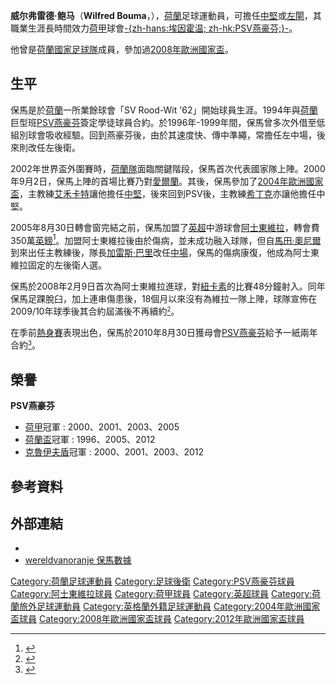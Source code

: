 {{noteTA|G1=uefa|G2=EPL|G3=足球
|T=zh-hans:威尔弗雷德·鲍马;zh-hk:威爾弗雷德·保馬;zh-tw:威爾弗雷德·鮑馬;
|1=zh-hans:威尔弗雷德·鲍马;zh-hk:威爾弗雷德·保馬;zh-tw:威爾弗雷德·鮑馬;
|2=zh-hans:鲍马;zh-hk:保馬;zh-tw:鮑馬;
}}
{{Football player infobox 
| playername          = 威尔弗雷德·鲍马<br />''Wilfred Bouma''
| fullname            = Wilfred Bouma
| image               = [[File:Bouma,_Wilfred.jpg|File:Bouma, Wilfred.jpg]]
| height              = {{height|metres=1.80}}
| dateofbirth         = {{birth date and age|1978|6|15}} 
| cityofbirth         = [[海爾蒙德|海爾蒙德]]
| countryofbirth      = [[荷蘭|荷蘭]]
| nicknames           = Fred, Freddie, Boums 
| currentclub         = 
| clubnumber          = 
| position            = [[左閘|左閘]]、[[中堅|中堅]]
| youthyears          = 
| youthclubs          = 
| years               = 1994-2005<br />1996-1998<br />1998-1999<br />2005-2010<br />2010-2013
| clubs               = [[PSV燕豪芬|PSV燕豪芬]]<br />→ [[MVV馬斯特里赫特|MVV]]<br />→ [[幸運薛達|幸運薛達]]<br />[[阿士東維拉|阿士東維拉]]<br />[[PSV燕豪芬|PSV燕豪芬]]
| caps(goals)         = 168 (19)<br />{{0}}55 (13)<br />{{0}}33 {{0}}(5)<br />{{0}}83 {{0}}(1)<br />{{0}}76{{0}}(4)
| nationalyears       = 2000-2009
| nationalteam        = [[荷蘭國家足球隊|荷蘭]]
| nationalcaps(goals) = {{0}}35 {{0}}(2)
| pcupdate            = 2010年8月17日 (二) 03:25 (UTC)
| ntupdate            = 2010年8月17日 (二) 03:25 (UTC)
}}
{{中文譯名 
| english     = Wilfred '''Bouma'''
| putonghua   = 鲍马
| taiwan      = 鮑馬
| cantonese   = 保馬
| other       = 
|}}
'''威尔弗雷德·鲍马'''（'''Wilfred Bouma'''，{{bd|1978年|6月15日|catidx=Bouma, Wilfred}}），[[荷蘭|荷蘭]]足球運動員，可擔任[[中堅|中堅]]或[[左閘|左閘]]，其職業生涯長時間效力[[荷甲|荷甲]]球會[[PSV燕豪芬|-{zh-hans:埃因霍温; zh-hk:PSV燕豪芬;}-]]。

他曾是[[荷蘭國家足球隊|荷蘭國家足球隊]]成員，參加過[[2008年歐洲國家盃|2008年歐洲國家盃]]。

== 生平 ==
保馬是於[[荷蘭|荷蘭]]一所業餘球會「SV Rood-Wit '62」開始球員生涯。1994年與[[荷蘭|荷蘭]]巨型班[[PSV燕豪芬|PSV燕豪芬]]簽定學徒球員合約。於1996年-1999年間，保馬曾多次外借至低組別球會吸收經驗。回到燕豪芬後，由於其速度快、傳中準繩，常擔任左中場，後來則改任左後衛。

2002年世界盃外圍賽時，[[荷蘭國家足球隊|荷蘭隊]]面臨關鍵階段，保馬首次代表國家隊上陣。2000年9月2日，保馬上陣的首場比賽乃對[[愛爾蘭國家足球隊|愛爾蘭]]。其後，保馬參加了[[2004年歐洲國家盃|2004年歐洲國家盃]]，主教練[[艾禾卡特|艾禾卡特]]讓他擔任[[中堅|中堅]]，後來回到PSV後，主教練[[希丁克|希丁克]]亦讓他擔任中堅。

2005年8月30日轉會窗完結之前，保馬加盟了[[英超|英超]]中游球會[[阿士東維拉|阿士東維拉]]，轉會費350萬[[英鎊|英鎊]]<ref>{{Cite news
| title = Villa land Dutch defender Bouma
| url = http://news.bbc.co.uk/sport1/hi/football/eng_prem/4194370.stm
| publisher = BBC Sport
| date = 2005年8月30日
| accessdate = 2008年4月12日
| archive-date = 2009年2月28日
| archive-url = https://web.archive.org/web/20090228155649/http://news.bbc.co.uk/sport1/hi/football/eng_prem/4194370.stm
| dead-url = no
}}</ref>。加盟阿士東維拉後由於傷病，並未成功融入球隊，但自[[馬田·奧尼爾|馬田·奧尼爾]]到來出任主教練後，隊長[[加雷斯·巴里|加雷斯·巴里]]改任[[中場|中場]]，保馬的傷病康復，他成為阿士東維拉固定的左後衛人選。

保馬於2008年2月9日首次為阿士東維拉進球，對[[紐卡素足球會|紐卡素]]的比賽48分鐘射入。同年保馬足踝脫臼，加上連串傷患後，18個月以來沒有為維拉一隊上陣，球隊宣佈在2009/10年球季後其合約屆滿後不再續約<small><ref>{{cite news |language=en |url=http://www.skysports.com/story/0,19528,12875_6136968,00.html |title=Bouma to leave Villa |publisher=Sky Sports |date=2010-05-06 |accessdate=2010-05-07 |archive-date=2016-03-10 |archive-url=https://web.archive.org/web/20160310100403/http://www.skysports.com/story/0,19528,12875_6136968,00.html |dead-url=no }}</ref></small>。

在季前[[熱身賽|熱身賽]]表現出色，保馬於2010年8月30日獲母會[[PSV燕豪芬|PSV燕豪芬]]給予一紙兩年合約<small><ref>{{cite news |language=en |url=http://www.skysports.com/story/0,19528,12875_6348219,00.html |title=Bouma returns to PSV |publisher=Sky Sports |date=2010-08-30 |accessdate=2010-08-31 |archive-date=2010-10-06 |archive-url=https://web.archive.org/web/20101006081544/http://www.skysports.com/story/0,19528,12875_6348219,00.html |dead-url=no }}</ref></small>。

==榮譽==
'''PSV燕豪芬'''
*[[荷甲|荷甲]]冠軍 : 2000、2001、2003、2005
*[[荷蘭盃|荷蘭盃]]冠軍 : 1996、2005、2012
*[[克魯伊夫盾|克魯伊夫盾]]冠軍 : 2000、2001、2003、2012

== 參考資料 ==
{{reflist}}

== 外部連結 ==
{{commonscat|Wilfred Bouma}}
*{{soccerbase|id=17896|name=威尔弗雷德·鲍马}}
* [https://web.archive.org/web/20110930033054/http://www.wereldvanoranje.nl/profielen/profiel.php?id=1122 wereldvanoranje 保馬數據]{{nl}}

{{2004年歐洲足球錦標賽荷蘭參賽名單}}
{{2008年歐洲足球錦標賽荷蘭參賽名單}}
{{2012年歐洲足球錦標賽荷蘭參賽名單}}

{{DEFAULTSORT:Bouma, Wilfred}}
[[Category:荷蘭足球運動員|Category:荷蘭足球運動員]]
[[Category:足球後衛|Category:足球後衛]]
[[Category:PSV燕豪芬球員|Category:PSV燕豪芬球員]]
[[Category:阿士東維拉球員|Category:阿士東維拉球員]]
[[Category:荷甲球員|Category:荷甲球員]]
[[Category:英超球員|Category:英超球員]]
[[Category:荷蘭旅外足球運動員|Category:荷蘭旅外足球運動員]]
[[Category:英格蘭外籍足球運動員|Category:英格蘭外籍足球運動員]]
[[Category:2004年歐洲國家盃球員|Category:2004年歐洲國家盃球員]]
[[Category:2008年歐洲國家盃球員|Category:2008年歐洲國家盃球員]]
[[Category:2012年歐洲國家盃球員|Category:2012年歐洲國家盃球員]]